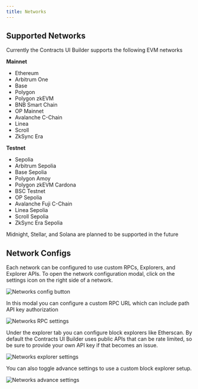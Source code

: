 ```yaml
---
title: Networks
---
```


## Supported Networks

Currently the Contracts UI Builder supports the following EVM networks

**Mainnet**

* Ethereum
* Arbitrum One
* Base
* Polygon
* Polygon zkEVM
* BNB Smart Chain
* OP Mainnet
* Avalanche C-Chain
* Linea
* Scroll
* ZkSync Era

**Testnet**

* Sepolia
* Arbitrum Sepolia
* Base Sepolia
* Polygon Amoy
* Polygon zkEVM Cardona
* BSC Testnet
* OP Sepolia
* Avalanche Fuji C-Chain
* Linea Sepolia
* Scroll Sepolia
* ZkSync Era Sepolia

Midnight, Stellar, and Solana are planned to be supported in the future

## Network Configs

Each network can be configured to use custom RPCs, Explorers, and Explorer APIs. To open the network configuration modal, click on the settings icon on the right side of a network.

![Networks config button](/contracts-ui-builder/networks-config-button.png)

In this modal you can configure a custom RPC URL which can include path API key authorization

![Networks RPC settings](/contracts-ui-builder/networks-rpc-settings.png)

Under the explorer tab you can configure block explorers like Etherscan. By default the Contracts UI Builder uses public APIs that can be rate limited, so be sure to provide your own API key if that becomes an issue.

![Networks explorer settings](/contracts-ui-builder/networks-explorer-settings.png)

You can also toggle advance settings to use a custom block explorer setup.

![Networks advance settings](/contracts-ui-builder/networks-advance-settings.png)

